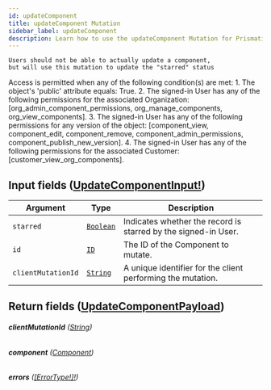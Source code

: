 ```yaml
---
id: updateComponent
title: updateComponent Mutation
sidebar_label: updateComponent
description: Learn how to use the updateComponent Mutation for Prismatic's API.
---
```


    Users should not be able to actually update a component,
    but will use this mutation to update the "starred" status

Access is permitted when any of the following condition(s) are met: 1. The object's 'public' attribute equals: True. 2. The signed-in User has any of the following permissions for the associated Organization: [org_admin_component_permissions, org_manage_components, org_view_components]. 3. The signed-in User has any of the following permissions for any version of the object: [component_view, component_edit, component_remove, component_admin_permissions, component_publish_new_version]. 4. The signed-in User has any of the following permissions for the associated Customer: [customer_view_org_components].

## Input fields ([UpdateComponentInput!](api/schema/input_object/UpdateComponentInput.mdx))

| Argument           | Type                                       | Description                                                    |
| ------------------ | ------------------------------------------ | -------------------------------------------------------------- |
| `starred`          | [`Boolean`](api/schema/scalar/Boolean.mdx) | Indicates whether the record is starred by the signed-in User. |
| `id`               | [`ID`](api/schema/scalar/ID.mdx)           | The ID of the Component to mutate.                             |
| `clientMutationId` | [`String`](api/schema/scalar/String.mdx)   | A unique identifier for the client performing the mutation.    |

## Return fields ([UpdateComponentPayload](api/schema/object/UpdateComponentPayload.mdx))

###### <b>clientMutationId</b> ([String](api/schema/scalar/String.mdx))

###### <b>component</b> ([Component](api/schema/object/Component.mdx))

###### <b>errors</b> ([[ErrorType!]!](api/schema/object/ErrorType.mdx))
